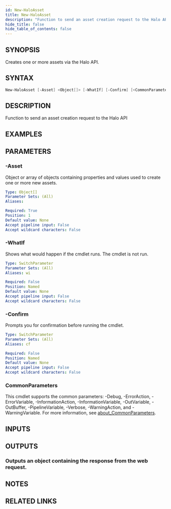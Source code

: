 ```yaml
---
id: New-HaloAsset
title: New-HaloAsset
description: "Function to send an asset creation request to the Halo API"
hide_title: false
hide_table_of_contents: false
---
```


## SYNOPSIS

Creates one or more assets via the Halo API.

## SYNTAX

```powershell
New-HaloAsset [-Asset] <Object[]> [-WhatIf] [-Confirm] [<CommonParameters>]
```

## DESCRIPTION

Function to send an asset creation request to the Halo API

## EXAMPLES

## PARAMETERS

### -Asset

Object or array of objects containing properties and values used to create one or more new assets.

```yaml
Type: Object[]
Parameter Sets: (All)
Aliases:

Required: True
Position: 1
Default value: None
Accept pipeline input: False
Accept wildcard characters: False
```

### -WhatIf

Shows what would happen if the cmdlet runs.
The cmdlet is not run.

```yaml
Type: SwitchParameter
Parameter Sets: (All)
Aliases: wi

Required: False
Position: Named
Default value: None
Accept pipeline input: False
Accept wildcard characters: False
```

### -Confirm

Prompts you for confirmation before running the cmdlet.

```yaml
Type: SwitchParameter
Parameter Sets: (All)
Aliases: cf

Required: False
Position: Named
Default value: None
Accept pipeline input: False
Accept wildcard characters: False
```

### CommonParameters

This cmdlet supports the common parameters: -Debug, -ErrorAction, -ErrorVariable, -InformationAction, -InformationVariable, -OutVariable, -OutBuffer, -PipelineVariable, -Verbose, -WarningAction, and -WarningVariable. For more information, see [about_CommonParameters](http://go.microsoft.com/fwlink/?LinkID=113216).

## INPUTS

## OUTPUTS

### Outputs an object containing the response from the web request.

## NOTES

## RELATED LINKS
